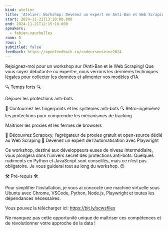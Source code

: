 ```yaml
---
kind: atelier
title: 'Atelier: Workshop: Devenez un expert en Anti-Ban et Web Scraping en 2h'
start: 2024-11-21T13:10:00.000
end: 2024-11-21T12:15:10.000
speakers:
  - fabien-vauchelles
room: D
rows: 5
subtitled: false
feedback: https://openfeedback.io/codeursenseine2024
---
```


Rejoignez-moi pour un workshop sur l’Anti-Ban et le Web Scraping! Que vous soyez débutant·e ou expert·e, nous verrons les dernières techniques légales pour collecter les données et alimenter vos modèles d’IA.

🔍 Temps forts 🔍

Déjouer les protections anti-bots

🚀 Contournez les fingerprints et les systèmes anti-bots
🔍 Rétro-ingéniérez les protections pour comprendre les mécanismes de tracking

Maîtriser les proxies et les fermes de browsers

🌊 Découvrez Scrapoxy, l’agrégateur de proxies gratuit et open-source dédié au Web Scraping
🎯 Devenez un expert de l’automatisation avec Playwright

Ce workshop, destiné aux développeurs·euses de niveau intermédiaire, vous plongera dans l’univers secret des protections anti-bots. Quelques rudiments en Python et JavaScript sont conseillés, mais ce n’est pas obligatoire. Je vous guiderai tout au long du workshop. 😉

🛠️ Pré-requis 🛠️

Pour simplifier l’installation, je vous ai concocté une machine virtuelle sous Ubuntu avec Chrome, VSCode, Python, Node.js, Playwright et toutes les dépendances nécessaires.

Vous pouvez la télécharger ici: https://bit.ly/scwsfiles

Ne manquez pas cette opportunité unique de maîtriser ces compétences et de révolutionner votre approche de la data !
